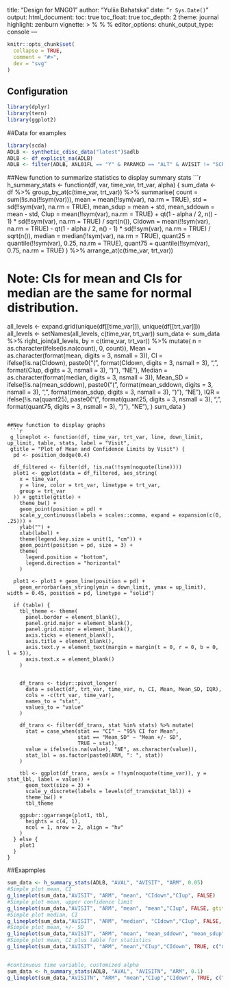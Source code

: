 title: "Design for MNG01"
author: "Yuliia Bahatska"
date: "`r Sys.Date()`"
output:
  html_document:
  toc: true
toc_float: true
toc_depth: 2
theme: journal
highlight: zenburn
vignette: >
  %\VignetteIndexEntry{Design of MNG01}
  %\VignetteEncoding{UTF-8}
  %\VignetteEngine{knitr::rmarkdown}
editor_options: 
  chunk_output_type: console
---
  
```r
knitr::opts_chunk$set(
  collapse = TRUE,
  comment = "#>",
  dev = "svg"
)
```

## Configuration
```r
library(dplyr)
library(tern)
library(ggplot2)

```
##Data for examples
```r
library(scda)
ADLB <- synthetic_cdisc_data("latest")$adlb
ADLB <- df_explicit_na(ADLB)
ADLB <- filter(ADLB, ANL01FL == "Y" & PARAMCD == "ALT" & AVISIT != "SCREENING")

```

##New function to summarize statistics to display summary stats
 ```r
h_summary_stats <- function(df, var, time_var, trt_var, alpha) {
  sum_data <- df %>%
    group_by_at(c(time_var, trt_var)) %>%
    summarise(
      count = sum(!is.na(!!sym(var))),
      mean = mean(!!sym(var), na.rm = TRUE),
      std = sd(!!sym(var), na.rm = TRUE),
      mean_sdup = mean + std,
      mean_sddown = mean - std,
      CIup = mean(!!sym(var), na.rm = TRUE) + qt(1 - alpha / 2, n() - 1) * sd(!!sym(var), na.rm = TRUE) / sqrt(n()),
      CIdown = mean(!!sym(var), na.rm = TRUE) - qt(1 - alpha / 2, n() - 1) * sd(!!sym(var), na.rm = TRUE) / sqrt(n()),
      median = median(!!sym(var), na.rm = TRUE),
      quant25 = quantile(!!sym(var), 0.25, na.rm = TRUE),
      quant75 = quantile(!!sym(var), 0.75, na.rm = TRUE)
    ) %>%
    arrange_at(c(time_var, trt_var))

# Note: CIs for mean and CIs for median are the same for normal distribution. 

  all_levels <- expand.grid(unique(df[[time_var]]), unique(df[[trt_var]]))
  all_levels <- setNames(all_levels, c(time_var, trt_var))
  sum_data <- sum_data %>%
    right_join(all_levels, by = c(time_var, trt_var)) %>%
    mutate(
      n = as.character(ifelse(is.na(count), 0, count)),
      Mean = as.character(format(mean, digits = 3, nsmall = 3)),
      CI = ifelse(!is.na(CIdown), paste0("(", format(CIdown, digits = 3, nsmall = 3), ", ", format(CIup, digits = 3, nsmall = 3), ")"), "NE"),
      Median = as.character(format(median, digits = 3, nsmall = 3)),
      Mean_SD = ifelse(!is.na(mean_sddown), paste0("(", format(mean_sddown, digits = 3, nsmall = 3), ", ", format(mean_sdup, digits = 3, nsmall = 3), ")"), "NE"),
      IQR = ifelse(!is.na(quant25), paste0("(", format(quant25, digits = 3, nsmall = 3), ", ", format(quant75, digits = 3, nsmall = 3), ")"), "NE"),
    )
  sum_data
}

```

##New function to display graphs 
 ```r
 g_lineplot <- function(df, time_var, trt_var, line, down_limit, up_limit, table, stats, label = "Visit",
 gtitle = "Plot of Mean and Confidence Limits by Visit") {
  pd <- position_dodge(0.4)

  df_filtered <- filter(df, !is.na(!!sym(noquote(line))))
  plot1 <- ggplot(data = df_filtered, aes_string(
    x = time_var,
    y = line, color = trt_var, linetype = trt_var,
    group = trt_var
  )) + ggtitle(gtitle) +
    theme_bw() +
    geom_point(position = pd) +
    scale_y_continuous(labels = scales::comma, expand = expansion(c(0, .25))) +
    ylab("") +
    xlab(label) +
    theme(legend.key.size = unit(1, "cm")) +
    geom_point(position = pd, size = 3) +
    theme(
      legend.position = "bottom",
      legend.direction = "horizontal"
    )

  plot1 <- plot1 + geom_line(position = pd) +
    geom_errorbar(aes_string(ymin = down_limit, ymax = up_limit), width = 0.45, position = pd, linetype = "solid")

  if (table) {
    tbl_theme <- theme(
      panel.border = element_blank(),
      panel.grid.major = element_blank(),
      panel.grid.minor = element_blank(),
      axis.ticks = element_blank(),
      axis.title = element_blank(),
      axis.text.y = element_text(margin = margin(t = 0, r = 0, b = 0, l = 5)),
      axis.text.x = element_blank()
    )


    df_trans <- tidyr::pivot_longer(
      data = select(df, trt_var, time_var, n, CI, Mean, Mean_SD, IQR),
      cols = -c(trt_var, time_var),
      names_to = "stat",
      values_to = "value"
    )

    df_trans <- filter(df_trans, stat %in% stats) %>% mutate(
      stat = case_when(stat == "CI" ~ "95% CI for Mean",
                       stat == "Mean_SD" ~ "Mean +/- SD",
                       TRUE ~ stat),
      value = ifelse(is.na(value), "NE", as.character(value)),
      stat_lbl = as.factor(paste0(ARM, ": ", stat))
    )

    tbl <- ggplot(df_trans, aes(x = !!sym(noquote(time_var)), y = stat_lbl, label = value)) +
      geom_text(size = 3) +
      scale_y_discrete(labels = levels(df_trans$stat_lbl)) +
      theme_bw() +
      tbl_theme

    ggpubr::ggarrange(plot1, tbl,
      heights = c(4, 1),
      ncol = 1, nrow = 2, align = "hv"
    )
  } else {
    plot1
  }
}
```
##Exapmples
```r
sum_data <- h_summary_stats(ADLB, "AVAL", "AVISIT", "ARM", 0.05)
#Simple plot mean, CI
g_lineplot(sum_data,"AVISIT", "ARM", "mean", "CIdown","CIup", FALSE)
#Simple plot mean, upper confidence limit
g_lineplot(sum_data,"AVISIT", "ARM", "mean", "mean","CIup", FALSE, gtitle = "Plot of Mean and Upper Confidence Limit by Visit")
#Simple plot median, CI
g_lineplot(sum_data,"AVISIT", "ARM", "median", "CIdown","CIup", FALSE, gtitle = "Plot of Mean and Upper Confidence Limit by Visit")
#Simple plot mean, +/- SD
g_lineplot(sum_data,"AVISIT", "ARM", "mean", "mean_sddown", "mean_sdup",FALSE, gtitle = "Plot of Mean +/- SD by Visit")
#Simple plot mean, CI plus table for statistics
g_lineplot(sum_data,"AVISIT", "ARM", "mean","CIup","CIdown", TRUE, c("n", "Mean"))


#continuous time variable, customized alpha
sum_data <- h_summary_stats(ADLB, "AVAL", "AVISITN", "ARM", 0.1)
g_lineplot(sum_data,"AVISITN", "ARM", "mean","CIup","CIdown", TRUE, c("n", "Mean"))

```
